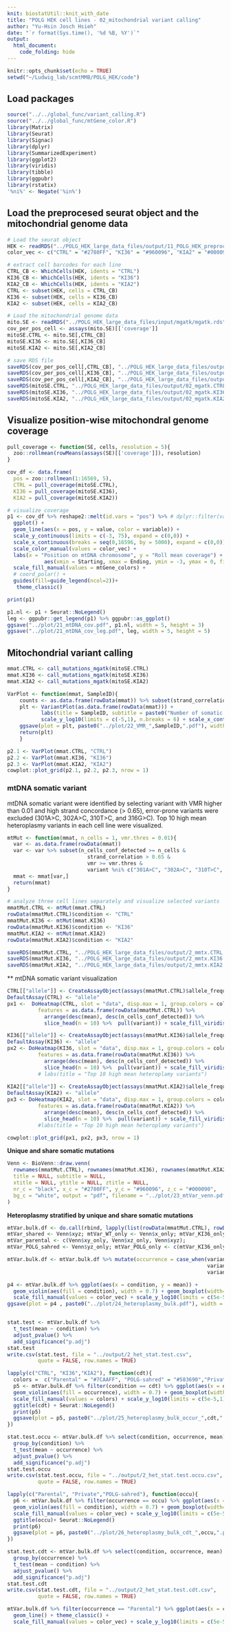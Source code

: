 ```yaml
---
knit: biostatUtil::knit_with_date
title: "POLG HEK cell lines - 02_mitochondrial variant calling"
author: "Yu-Hsin Josch Hsieh"
date: "`r format(Sys.time(), '%d %B, %Y')`"
output: 
  html_document:
    code_folding: hide
---
```


```r
knitr::opts_chunk$set(echo = TRUE)
setwd("~/Ludwig_lab/scmtMMB/POLG_HEK/code")
```

## Load packages

```r
source("../../global_func/variant_calling.R")
source("../../global_func/mtGene_color.R")
library(Matrix)
library(Seurat)
library(Signac)
library(dplyr)
library(SummarizedExperiment)
library(ggplot2)
library(viridis)
library(tibble)
library(ggpubr)
library(rstatix)
'%ni%' <- Negate('%in%')
```

## Load the preprocesed seurat object and the mitochondrial genome data

```r
# Load the seurat object
HEK <- readRDS("../POLG_HEK_large_data_files/output/11_POLG_HEK_preprocesssed_seurat.rds")
color_vec <- c("CTRL" = "#2780FF", "KI36" = "#960096", "KIA2" = "#000090")

# extract cell barcodes for each line
CTRL_CB <- WhichCells(HEK, idents = "CTRL")
KI36_CB <- WhichCells(HEK, idents = "KI36")
KIA2_CB <- WhichCells(HEK, idents = "KIA2")
CTRL <- subset(HEK, cells = CTRL_CB)
KI36 <- subset(HEK, cells = KI36_CB)
KIA2 <- subset(HEK, cells = KIA2_CB)
```

```r
# Load the mitochondrial genome data
mito.SE <- readRDS("../POLG_HEK_large_data_files/input/mgatk/mgatk.rds")[,Cells(HEK)]
cov_per_pos_cell <- assays(mito.SE)[['coverage']]
mitoSE.CTRL <- mito.SE[,CTRL_CB]
mitoSE.KI36 <- mito.SE[,KI36_CB]
mitoSE.KIA2 <- mito.SE[,KIA2_CB]
```

```r
# save RDS file
saveRDS(cov_per_pos_cell[,CTRL_CB], "../POLG_HEK_large_data_files/output/2_mtDNA_pos_coverage.CTRL.rds")
saveRDS(cov_per_pos_cell[,KI36_CB], "../POLG_HEK_large_data_files/output/2_mtDNA_pos_coverage.KI36.rds")
saveRDS(cov_per_pos_cell[,KIA2_CB], "../POLG_HEK_large_data_files/output/2_mtDNA_pos_coverage.KIA2.rds")
saveRDS(mitoSE.CTRL, "../POLG_HEK_large_data_files/output/02_mgatk.CTRL.rds")
saveRDS(mitoSE.KI36, "../POLG_HEK_large_data_files/output/02_mgatk.KI36.rds")
saveRDS(mitoSE.KIA2, "../POLG_HEK_large_data_files/output/02_mgatk.KIA2.rds")
```

## Visualize position-wise mitochondral genome coverage

```r

pull_coverage <- function(SE, cells, resolution = 5){
  zoo::rollmean(rowMeans(assays(SE)[['coverage']]), resolution)
}

cov_df <- data.frame(
  pos = zoo::rollmean(1:16569, 5),
  CTRL = pull_coverage(mitoSE.CTRL),
  KI36 = pull_coverage(mitoSE.KI36),
  KIA2 = pull_coverage(mitoSE.KIA2))
```

```r
# visualize coverage
p1 <- cov_df %>% reshape2::melt(id.vars = "pos") %>% # dplyr::filter(value > 5) %>%
  ggplot() +
  geom_line(aes(x = pos, y = value, color = variable)) +
  scale_y_continuous(limits = c(-3, 75), expand = c(0,0)) +
  scale_x_continuous(breaks = seq(0,16596, by = 5000), expand = c(0,0)) + 
  scale_color_manual(values = color_vec) +
  labs(x = "Position on mtDNA chromosome", y = "Roll mean coverage") + geom_rect(data = mitochondrial_data, 
            aes(xmin = Starting, xmax = Ending, ymin = -3, ymax = 0, fill = color), alpha = 1) +
  scale_fill_manual(values = mtGene_colors) +
  # coord_polar() + 
  guides(fill=guide_legend(ncol=2))+
   theme_classic()

print(p1)
```

```r
p1.nl <- p1 + Seurat::NoLegend()
leg <- ggpubr::get_legend(p1) %>% ggpubr::as_ggplot()
ggsave("../plot/21_mtDNA_cov.pdf", p1.nl, width = 5, height = 3)
ggsave("../plot/21_mtDNA_cov_leg.pdf", leg, width = 5, height = 5)
```

## Mitochondrial variant calling

```r
mmat.CTRL <- call_mutations_mgatk(mitoSE.CTRL)
mmat.KI36 <- call_mutations_mgatk(mitoSE.KI36)
mmat.KIA2 <- call_mutations_mgatk(mitoSE.KIA2)
```
```r
VarPlot <- function(mmat, SampleID){
    counts <- as.data.frame(rowData(mmat)) %>% subset(strand_correlation > 0.65 & vmr > 0.01) %>% nrow()
    plt <- VariantPlot(as.data.frame(rowData(mmat))) + 
           labs(title = SampleID, subtitle = paste0("Number of somatic variants: ", counts)) + 
           scale_y_log10(limits = c(-5,1), n.breaks = 6) + scale_x_continuous(limits = c(-0.6,1), n.breaks = 4)
    ggsave(plot = plt, paste0("../plot/22_VMR_",SampleID,".pdf"), width = 4, height = 4)
    return(plt)
    }

p2.1 <- VarPlot(mmat.CTRL, "CTRL")
p2.2 <- VarPlot(mmat.KI36, "KI36")
p2.3 <- VarPlot(mmat.KIA2, "KIA2")
cowplot::plot_grid(p2.1, p2.2, p2.3, nrow = 1)
```
### mtDNA somatic variant

mtDNA somatic variant were identified by selecting variant with VMR higher than 0.01 and high strand concordance (\> 0.65), error-prone variants were excluded (301A\>C, 302A\>C, 310T\>C, and 316G\>C). Top 10 high mean heteroplasmy variants in each cell line were visualized.

```r

mtMut <- function(mmat, n_cells = 1, vmr.thres = 0.01){
  var <- as.data.frame(rowData(mmat))
  var <- var %>% subset(n_cells_conf_detected >= n_cells &
                          strand_correlation > 0.65 &
                          vmr >= vmr.thres &
                          variant %ni% c("301A>C", "302A>C", "310T>C", "316G>C")) %>% pull(variant)
  mmat <- mmat[var,]
  return(mmat)
}

# analyze three cell lines separately and visualize selected variants
mmatMut.CTRL <- mtMut(mmat.CTRL)
rowData(mmatMut.CTRL)$condition <- "CTRL"
mmatMut.KI36 <- mtMut(mmat.KI36)
rowData(mmatMut.KI36)$condition <- "KI36"
mmatMut.KIA2 <- mtMut(mmat.KIA2)
rowData(mmatMut.KIA2)$condition <- "KIA2"
```

```r
saveRDS(mmatMut.CTRL, "../POLG_HEK_large_data_files/output/2_mmtx.CTRL.rds")
saveRDS(mmatMut.KI36, "../POLG_HEK_large_data_files/output/2_mmtx.KI36.rds")
saveRDS(mmatMut.KIA2, "../POLG_HEK_large_data_files/output/2_mmtx.KIA2.rds")
```

** mtDNA somatic variant visualization 
```r

CTRL[["allele"]] <- CreateAssayObject(assays(mmatMut.CTRL)$allele_frequency)
DefaultAssay(CTRL) <- "allele"
px1 <-  DoHeatmap(CTRL, slot = "data", disp.max = 1, group.colors = color_vec,
          features = as.data.frame(rowData(mmatMut.CTRL)) %>% 
            arrange(desc(mean), desc(n_cells_conf_detected)) %>%
            slice_head(n = 10) %>%  pull(variant)) + scale_fill_viridis_c() + NoLegend() 

KI36[["allele"]] <- CreateAssayObject(assays(mmatMut.KI36)$allele_frequency)
DefaultAssay(KI36) <- "allele"
px2 <- DoHeatmap(KI36, slot = "data", disp.max = 1, group.colors = color_vec,
          features = as.data.frame(rowData(mmatMut.KI36)) %>% 
            arrange(desc(mean), desc(n_cells_conf_detected)) %>%
            slice_head(n = 10) %>%  pull(variant)) + scale_fill_viridis_c() + NoLegend() 
          # labs(title = "Top 10 high mean heteroplamy variants")
  
KIA2[["allele"]] <- CreateAssayObject(assays(mmatMut.KIA2)$allele_frequency)
DefaultAssay(KIA2) <- "allele"
px3 <- DoHeatmap(KIA2, slot = "data", disp.max = 1, group.colors = color_vec,
          features = as.data.frame(rowData(mmatMut.KIA2)) %>% 
            arrange(desc(mean), desc(n_cells_conf_detected)) %>%
            slice_head(n = 10) %>%  pull(variant)) + scale_fill_viridis_c() + NoLegend() 
          #labs(title = "Top 10 high mean heteroplamy variants")

cowplot::plot_grid(px1, px2, px3, nrow = 1)
```
**Unique and share somatic mutations**
```r
Venn <- BioVenn::draw.venn(
  rownames(mmatMut.CTRL), rownames(mmatMut.KI36), rownames(mmatMut.KIA2),
  title = NULL, subtitle = NULL,
  xtitle = NULL, ytitle = NULL, ztitle = NULL, 
  nr_c = "black", x_c = "#2780FF", y_c = "#960096", z_c = "#000090",
  bg_c = "white", output = "pdf", filename = "../plot/23_mtVar_venn.pdf", width = 800, height =800
)
```


**Heteroplasmy stratified by unique and share somatic mutations**

```r
mtVar.bulk.df <- do.call(rbind, lapply(list(rowData(mmatMut.CTRL), rowData(mmatMut.KI36), rowData(mmatMut.KIA2)), as_tibble))
mtVar_shared <- Venn$xyz; mtVar_WT_only <- Venn$x_only; mtVar_KI36_only <- Venn$y_only; mtVar_KIA2_only <- Venn$z_only
mtVar_parental <- c(Venn$xy_only, Venn$xz_only, Venn$xyz);
mtVar_POLG_sahred <- Venn$yz_only; mtVar_POLG_only <- c(mtVar_KI36_only, mtVar_POLG_sahred, mtVar_KIA2_only)

mtVar.bulk.df <- mtVar.bulk.df %>% mutate(occurrence = case_when(variant %in% c(mtVar_WT_only, mtVar_KI36_only, mtVar_KIA2_only) ~ "Private",
                                                                 variant %in% mtVar_parental ~ "Parental",
                                                                 variant %in% mtVar_POLG_sahred ~ "POLG-sahred"))

p4 <- mtVar.bulk.df %>% ggplot(aes(x = condition, y = mean)) +
  geom_violin(aes(fill = condition), width = 0.7) + geom_boxplot(width=0.1) + theme_classic() + 
  scale_fill_manual(values = color_vec) + scale_y_log10(limits = c(5e-5,1), breaks = 10^(-5:0)) + Seurat::NoLegend()
ggsave(plot = p4 , paste0("../plot/24_heteroplasmy_bulk.pdf"), width = 3, height = 3) 


stat.test <- mtVar.bulk.df %>% 
  t_test(mean ~ condition) %>%
  adjust_pvalue() %>%
  add_significance("p.adj")
stat.test
write.csv(stat.test, file = "../output/2_het_stat.test.csv", 
          quote = FALSE, row.names = TRUE)

lapply(c("CTRL", "KI36","KIA2"), function(cdt){
  colors =  c("Parental" = "#7CAAFF", "POLG-sahred" = "#583690","Private" = as.character(color_vec[cdt]))
  p5 <- mtVar.bulk.df %>% filter(condition == cdt) %>% ggplot(aes(x = occurrence, y = mean)) +
  geom_violin(aes(fill = occurrence), width = 0.7) + geom_boxplot(width=0.1) + theme_classic() + 
  scale_fill_manual(values = colors) + scale_y_log10(limits = c(5e-5,1), breaks = 10^(-5:0)) +
  ggtitle(cdt) + Seurat::NoLegend()
  print(p5)
  ggsave(plot = p5, paste0("../plot/25_heteroplasmy_bulk_occur_",cdt,".pdf"), width = 3, height = 3)
})

stat.test.occu <- mtVar.bulk.df %>% select(condition, occurrence, mean) %>% 
  group_by(condition) %>% 
  t_test(mean ~ occurrence) %>%
  adjust_pvalue() %>%
  add_significance("p.adj")
stat.test.occu
write.csv(stat.test.occu, file = "../output/2_het_stat.test.occu.csv", 
          quote = FALSE, row.names = TRUE)

lapply(c("Parental", "Private","POLG-sahred"), function(occu){
  p6 <- mtVar.bulk.df %>% filter(occurrence == occu) %>% ggplot(aes(x = condition, y = mean)) +
  geom_violin(aes(fill = condition), width = 0.7) + geom_boxplot(width=0.1) + theme_classic() + 
  scale_fill_manual(values = color_vec) + scale_y_log10(limits = c(5e-5,1), breaks = 10^(-5:0)) +
  ggtitle(occu)+ Seurat::NoLegend()
  print(p6)
  ggsave(plot = p6, paste0("../plot/26_heteroplasmy_bulk_cdt_",occu,".pdf"), width = 3, height = 3)
})

stat.test.cdt <- mtVar.bulk.df %>% select(condition, occurrence, mean) %>% 
  group_by(occurrence) %>% 
  t_test(mean ~ condition) %>%
  adjust_pvalue() %>%
  add_significance("p.adj")
stat.test.cdt
write.csv(stat.test.cdt, file = "../output/2_het_stat.test.cdt.csv", 
          quote = FALSE, row.names = TRUE)

mtVar.bulk.df %>% filter(occurrence == "Parental") %>% ggplot(aes(x = condition, y = mean, group = variant)) + 
  geom_line() + theme_classic() + 
  scale_fill_manual(values = color_vec) + scale_y_log10(limits = c(5e-5,1), breaks = 10^(-5:0)) 
```





